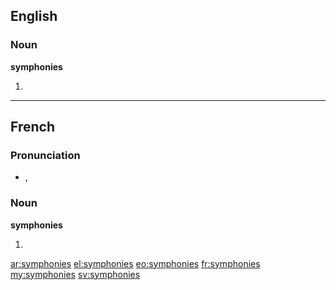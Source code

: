 ==English==

===Noun===
'''symphonies'''

# {{plural of|symphony}}

----

==French==

===Pronunciation===
* {{IPA|/sɛ̃.fɔ.ni/|lang=fr}}, {{X-SAMPA|/sE~.fO.ni/}}

===Noun===
'''symphonies''' {{f|p}}

# {{plural of|symphonie|lang=fr}}

[[ar:symphonies]]
[[el:symphonies]]
[[eo:symphonies]]
[[fr:symphonies]]
[[my:symphonies]]
[[sv:symphonies]]